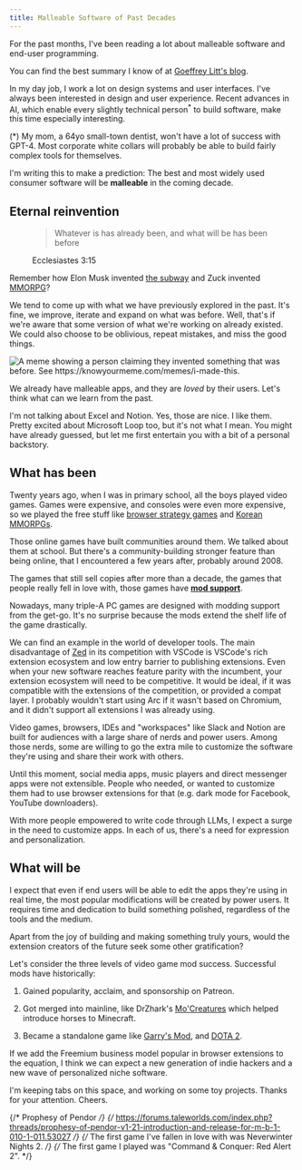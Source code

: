 ```yaml
---
title: Malleable Software of Past Decades
---
```


For the past months, I've been reading a lot about malleable software and
end-user programming.

You can find the best summary I know of at [Goeffrey Litt's blog][geoffrey].

[geoffrey]:
  https://www.geoffreylitt.com/2023/03/25/llm-end-user-programming.html

In my day job, I work a lot on design systems and user interfaces. I've always
been interested in design and user experience. Recent advances in AI, which
enable every slightly technical person<sup>\*</sup> to build software, make this
time especially interesting.

<aside>
  (*) My mom, a 64yo small-town dentist, won't have a lot of success with GPT-4.
  Most corporate white collars will probably be able to build fairly complex
  tools for themselves.
</aside>

I'm writing this to make a prediction: The best and most widely used consumer
software will be **malleable** in the coming decade.

## Eternal reinvention

<figure>

> Whatever is has already been, and what will be has been before

<figcaption>

Ecclesiastes 3:15

</figcaption>
</figure>

Remember how Elon Musk invented [the subway][elon-invent] and Zuck invented
[MMORPG][mark-invent]?

[elon-invent]: https://en.wikipedia.org/wiki/Hyperloop
[mark-invent]:
  https://www.nytimes.com/2022/10/09/technology/meta-zuckerberg-metaverse.html

We tend to come up with what we have previously explored in the past. It's fine,
we improve, iterate and expand on what was before. Well, that's if we're aware
that some version of what we're working on already existed. We could also choose
to be oblivious, repeat mistakes, and miss the good things.

<div class="flex justify-center">
  <Image
    width={220}
    aspectRatio={0.4585300067}
    src="/content/malleable-apps/i-made-this.webp"
    alt="A meme showing a person claiming they invented something that was before. See https://knowyourmeme.com/memes/i-made-this."
  />
</div>

We already have malleable apps, and they are _loved_ by their users. Let's think
what can we learn from the past.

I'm not talking about Excel and Notion. Yes, those are nice. I like them. Pretty
excited about Microsoft Loop too, but it's not what I mean. You might have
already guessed, but let me first entertain you with a bit of a personal
backstory.

## What has been

Twenty years ago, when I was in primary school, all the boys played video games.
Games were expensive, and consoles were even more expensive, so we played the
free stuff like [browser strategy games](https://www.tribalwars.us/) and
[Korean MMORPGs](https://gameforge.com/en-US/play/metin2).

Those online games have built communities around them. We talked about them at
school. But there's a community-building stronger feature than being online,
that I encountered a few years after, probably around 2008.

The games that still sell copies after more than a decade, the games that people
really fell in love with, those games have [**mod support**][mod-support].

[mod-support]: https://en.wikipedia.org/wiki/Video_game_modding

Nowadays, many triple-A PC games are designed with modding support from the
get-go. It's no surprise because the mods extend the shelf life of the game
drastically.

We can find an example in the world of developer tools. The main disadvantage of
[Zed](https://zed.dev/) in its competition with VSCode is VSCode's rich
extension ecosystem and low entry barrier to publishing extensions. Even when
your new software reaches feature parity with the incumbent, your extension
ecosystem will need to be competitive. It would be ideal, if it was compatible
with the extensions of the competition, or provided a compat layer. I probably
wouldn't start using Arc if it wasn't based on Chromium, and it didn't support
all extensions I was already using.

Video games, browsers, IDEs and "workspaces" like Slack and Notion are built for
audiences with a large share of nerds and power users. Among those nerds, some
are willing to go the extra mile to customize the software they're using and
share their work with others.

Until this moment, social media apps, music players and direct messenger apps
were not extensible. People who needed, or wanted to customize them had to use
browser extensions for that (e.g. dark mode for Facebook, YouTube downloaders).

With more people empowered to write code through LLMs, I expect a surge in the
need to customize apps. In each of us, there's a need for expression and
personalization.

## What will be

I expect that even if end users will be able to edit the apps they're using in
real time, the most popular modifications will be created by power users. It
requires time and dedication to build something polished, regardless of the
tools and the medium.

Apart from the joy of building and making something truly yours, would the
extension creators of the future seek some other gratification?

Let's consider the three levels of video game mod success. Successful mods have
historically:

1. Gained popularity, acclaim, and sponsorship on Patreon.

2. Got merged into mainline, like DrZhark's
   [Mo'Creatures](https://mocreatures.fandom.com/wiki/Mo%27_Creatures_Wiki)
   which helped introduce horses to Minecraft.

3. Became a standalone game like
   [Garry's Mod](https://store.steampowered.com/app/4000/Garrys_Mod/), and
   [DOTA 2](https://www.dota2.com/home).

If we add the Freemium business model popular in browser extensions to the
equation, I think we can expect a new generation of indie hackers and a new wave
of personalized niche software.

I'm keeping tabs on this space, and working on some toy projects. Thanks for
your attention. Cheers.

{/* Prophesy of Pendor */}
{/* https://forums.taleworlds.com/index.php?threads/prophesy-of-pendor-v1-21-introduction-and-release-for-m-b-1-010-1-011.53027 */}
{/* The first game I've fallen in love with was Neverwinter Nights 2. */}
{/* The first game I played was "Command & Conquer: Red Alert 2". */}
